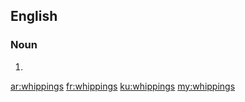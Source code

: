 ==English==

===Noun===
{{head|en}}

# {{plural of|whipping}}

[[ar:whippings]]
[[fr:whippings]]
[[ku:whippings]]
[[my:whippings]]